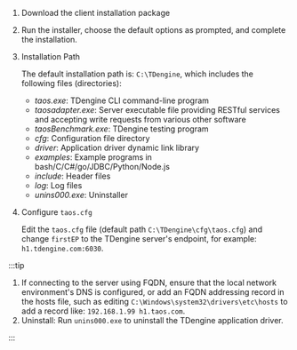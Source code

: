 
1. Download the client installation package

   <PkgListV3 type={4} sys="Windows" />

2. Run the installer, choose the default options as prompted, and complete the installation.

3. Installation Path

   The default installation path is: `C:\TDengine`, which includes the following files (directories):

   - _taos.exe_: TDengine CLI command-line program
   - _taosadapter.exe_: Server executable file providing RESTful services and accepting write requests from various other software
   - _taosBenchmark.exe_: TDengine testing program
   - _cfg_: Configuration file directory
   - _driver_: Application driver dynamic link library
   - _examples_: Example programs in bash/C/C#/go/JDBC/Python/Node.js
   - _include_: Header files
   - _log_: Log files
   - _unins000.exe_: Uninstaller

4. Configure `taos.cfg`

   Edit the `taos.cfg` file (default path `C:\TDengine\cfg\taos.cfg`) and change `firstEP` to the TDengine server's endpoint, for example: `h1.tdengine.com:6030`.

:::tip

1. If connecting to the server using FQDN, ensure that the local network environment's DNS is configured, or add an FQDN addressing record in the hosts file, such as editing `C:\Windows\system32\drivers\etc\hosts` to add a record like: `192.168.1.99 h1.taos.com`.
2. Uninstall: Run `unins000.exe` to uninstall the TDengine application driver.

:::
